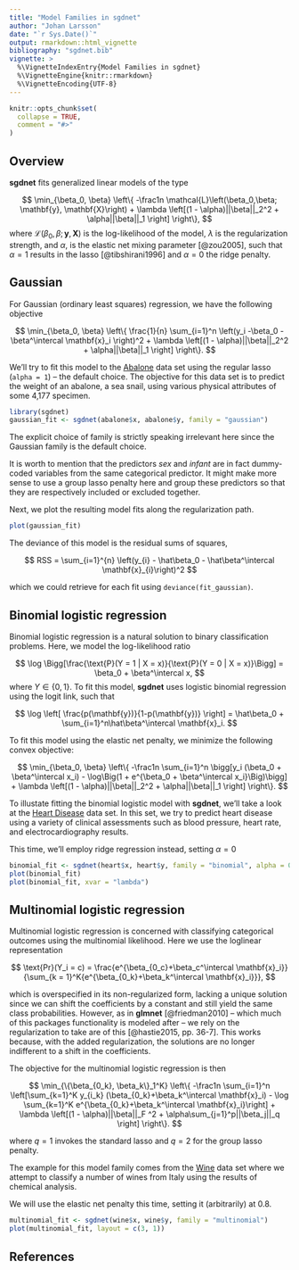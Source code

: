 ```yaml
---
title: "Model Families in sgdnet"
author: "Johan Larsson"
date: "`r Sys.Date()`"
output: rmarkdown::html_vignette
bibliography: "sgdnet.bib"
vignette: >
  %\VignetteIndexEntry{Model Families in sgdnet}
  %\VignetteEngine{knitr::rmarkdown}
  %\VignetteEncoding{UTF-8}
---
```


```r
knitr::opts_chunk$set(
  collapse = TRUE,
  comment = "#>"
)
```

## Overview

**sgdnet** fits generalized linear models of the type

$$
\min_{\beta_0, \beta}
\left\{
-\frac1n \mathcal{L}\left(\beta_0,\beta; \mathbf{y}, \mathbf{X}\right)
+ \lambda \left[(1 - \alpha)||\beta||_2^2 + \alpha||\beta||_1 \right]
\right\},
$$
where $\mathcal{L}(\beta_0,\beta; \mathbf{y}, \mathbf{X})$ is the 
log-likelihood of the model, $\lambda$ is the regularization strength, and
$\alpha$, is the elastic net mixing parameter [@zou2005], such that
$\alpha = 1$ results in the lasso [@tibshirani1996] and $\alpha = 0$ the ridge
penalty.

## Gaussian

For Gaussian (ordinary least squares) regression, we have
the following objective

$$
\min_{\beta_0, \beta}
\left\{
  \frac{1}{n} \sum_{i=1}^n \left(y_i -\beta_0 - \beta^\intercal \mathbf{x}_i \right)^2
  + \lambda \left[(1 - \alpha)||\beta||_2^2 + \alpha||\beta||_1 \right]
\right\}.
$$

We'll try to fit this model to the [Abalone](https://archive.ics.uci.edu/ml/datasets/abalone) data set using
the regular lasso (`alpha = 1`) -- the default choice. The objective
for this data set is to predict the weight of an abalone, a sea snail,
using various physical attributes of some 4,177 specimen.

```r
library(sgdnet)
gaussian_fit <- sgdnet(abalone$x, abalone$y, family = "gaussian")
```

The explicit choice of family is strictly speaking irrelevant here since
the Gaussian family is the default choice. 

It is worth to mention that the predictors *sex* and *infant* are in fact
dummy-coded variables from the same categorical predictor. It might make
more sense to use a group lasso penalty here and group
these predictors so that they are respectively included or excluded together.

Next, we plot the resulting 
model fits along the regularization path.

```r
plot(gaussian_fit)
```

The deviance of this model is the residual sums of squares,

$$
RSS = \sum_{i=1}^{n} \left(y_{i} - \hat\beta_0 -  \hat\beta^\intercal \mathbf{x}_{i}\right)^2
$$

which we could retrieve for each fit using `deviance(fit_gaussian)`.

## Binomial logistic regression

Binomial logistic regression is a natural solution to binary classification
problems. Here, we model the log-likelihood ratio

$$
\log \Bigg[\frac{\text{P}(Y = 1 | X = x)}{\text{P}(Y = 0 | X = x)}\Bigg]  = \beta_0 + \beta^\intercal x,
$$
where $Y \in \{0, 1\}$. To fit this model, **sgdnet** uses
logistic binomial regression using the logit link, such that

$$
\log \left[ \frac{p(\mathbf{y})}{1-p(\mathbf{y})} \right] = \hat\beta_0 + \sum_{i=1}^n\hat\beta^\intercal \mathbf{x}_i.
$$

To fit this model using the elastic net penalty, we minimize the following
convex objective:

$$
\min_{\beta_0, \beta}
\left\{
  -\frac1n \sum_{i=1}^n \bigg[y_i (\beta_0 + \beta^\intercal x_i) -
    \log\Big(1 + e^{\beta_0 + \beta^\intercal x_i}\Big)\bigg]
  + \lambda \left[(1 - \alpha)||\beta||_2^2 + \alpha||\beta||_1 \right]
\right\}.
$$

To illustate fitting the binomial logistic model with **sgdnet**, we'll
take a look at the [Heart Disease](http://archive.ics.uci.edu/ml/datasets/statlog+(heart))
data set. In this set,
we try to predict heart disease using a variety of clinical assessments 
such as blood pressure, heart rate, and electrocardiography results.

This time, we'll employ ridge regression instead, setting
$\alpha = 0$

```r
binomial_fit <- sgdnet(heart$x, heart$y, family = "binomial", alpha = 0)
plot(binomial_fit)
plot(binomial_fit, xvar = "lambda")
```

## Multinomial logistic regression

Multinomial logistic regression is concerned with classifying categorical
outcomes using the multinomial likelihood. Here we use the loglinear
representation

$$
\text{Pr}(Y_i = c) = 
  \frac{e^{\beta_{0_c}+\beta_c^\intercal \mathbf{x}_i}}{\sum_{k = 1}^K{e^{\beta_{0_k}+\beta_k^\intercal \mathbf{x}_i}}},
$$

which is overspecified in its non-regularized form, lacking a unique
solution since we can shift the coefficients by a constant and still
yield the same class probabilities. However, as in **glmnet**
[@friedman2010] --
which much of this packages functionality is modeled after -- 
we rely on the regularization to take are of
this [@hastie2015, pp. 36-7]. This works because, with the added regularization,
the solutions are no longer indifferent to a shift in the coefficients.

The objective for the multinomial logistic regression is then

$$
\min_{\{\beta_{0_k}, \beta_k\}_1^K}
\left\{
  -\frac1n \sum_{i=1}^n \left[\sum_{k=1}^K y_{i_k} (\beta_{0_k}+\beta_k^\intercal \mathbf{x}_i) -
  \log \sum_{k=1}^K e^{\beta_{0_k}+\beta_k^\intercal \mathbf{x}_i}\right]
  + \lambda \left[(1 - \alpha)||\beta||_F ^2 + \alpha\sum_{j=1}^p||\beta_j||_q \right]
\right\}.
$$

where $q = 1$ invokes the standard lasso and $q = 2$ for the group lasso 
penalty.

The example for this model family comes from the [Wine](https://archive.ics.uci.edu/ml/datasets/wine)
data set where we attempt to classify a number of wines from
Italy using the results of chemical analysis.

We will use the elastic net penalty this time, setting it (arbitrarily) at
0.8.

```r
multinomial_fit <- sgdnet(wine$x, wine$y, family = "multinomial")
plot(multinomial_fit, layout = c(3, 1))
```

## References
